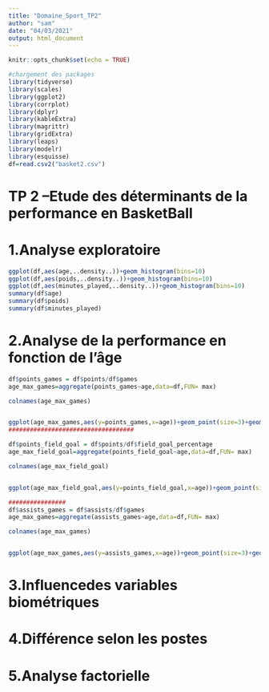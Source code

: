 ```yaml
---
title: "Domaine_Sport_TP2"
author: "sam"
date: "04/03/2021"
output: html_document
---
```


```r
knitr::opts_chunk$set(echo = TRUE)
```

```r
#chargement des packages
library(tidyverse)
library(scales)
library(ggplot2)
library(corrplot)
library(dplyr)
library(kableExtra)
library(magrittr)
library(gridExtra)
library(leaps)
library(modelr)
library(esquisse)
df=read.csv2("basket2.csv")
```

# TP 2 –Etude des déterminants de la performance en BasketBall

# 1.Analyse exploratoire 

```r
ggplot(df,aes(age,..density..))+geom_histogram(bins=10)
ggplot(df,aes(poids,..density..))+geom_histogram(bins=10)
ggplot(df,aes(minutes_played,..density..))+geom_histogram(bins=10)
summary(df$age)
summary(df$poids)
summary(df$minutes_played)

```

# 2.Analyse de la performance en fonction de l’âge
```r

df$points_games = df$points/df$games
age_max_games=aggregate(points_games~age,data=df,FUN= max)

colnames(age_max_games)


ggplot(age_max_games,aes(y=points_games,x=age))+geom_point(size=3)+geom_smooth(method="lm",formula = y~poly(x,2),se = FALSE)
###################################

df$points_field_goal = df$points/df$field_goal_percentage
age_max_field_goal=aggregate(points_field_goal~age,data=df,FUN= max)

colnames(age_max_field_goal)


ggplot(age_max_field_goal,aes(y=points_field_goal,x=age))+geom_point(size=3)+geom_smooth(method="lm",formula = y~poly(x,2),se = FALSE)

################
df$assists_games = df$assists/df$games
age_max_games=aggregate(assists_games~age,data=df,FUN= max)

colnames(age_max_games)


ggplot(age_max_games,aes(y=assists_games,x=age))+geom_point(size=3)+geom_smooth(method="lm",formula = y~poly(x,2),se = FALSE)

```




# 3.Influencedes variables biométriques

# 4.Différence selon les postes

# 5.Analyse factorielle


